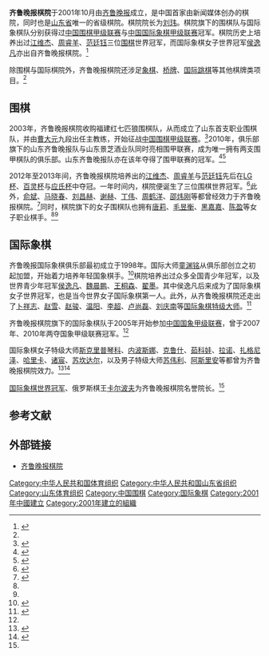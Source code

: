 '''齐鲁晚报棋院'''于2001年10月由[[齐鲁晚报|齐鲁晚报]]成立，是中国首家由新闻媒体创办的棋院，同时也是[[山东省|山东省]]唯一的省级棋院。棋院院长为[[刘玮_(1964年)|刘玮]]。棋院旗下的围棋队与国际象棋队分别获得过[[中国围棋甲级联赛|中国围棋甲级联赛]]与[[中国国际象棋甲级联赛|中国国际象棋甲级联赛]]冠军。棋院历史上培养出过[[江维杰|江维杰]]、[[周睿羊|周睿羊]]、[[范廷钰|范廷钰]]三位[[围棋|围棋]]世界冠军，而国际象棋女子世界冠军[[侯逸凡|侯逸凡]]亦出自齐鲁晚报棋院。<ref name=qlwbqy>{{cite web|url=http://www.qlwbqy.com/aspcms/about/about-109.html|title=棋院本部|work=齐鲁晚报棋院|deadurl=yes|archiveurl=https://web.archive.org/web/20160330081119/http://qlwbqy.com/aspcms/about/about-109.html|archivedate=2016-03-30}}</ref>

除围棋与国际棋院外，齐鲁晚报棋院还涉足[[象棋|象棋]]、[[桥牌|桥牌]]、[[国际跳棋|国际跳棋]]等其他棋牌类项目。<ref name=qlwbqy2 />

== 围棋 ==
2003年，齐鲁晚报棋院收购福建红七匹狼围棋队，从而成立了山东首支职业围棋队，并由[[曹大元|曹大元]]九段出任主教练，开始征战[[中国围棋甲级联赛|中国围棋甲级联赛]]。<ref>{{cite web|url=http://sports.sohu.com/80/00/news207020080.shtml|title=齐鲁晚报围棋甲级队亮帜 曹大元担任主教练|date=2003-03-12|publisher=搜狐体育}}</ref>2010年，俱乐部旗下的山东齐鲁晚报队与山东景芝酒业队同时亮相围甲联赛，成为唯一拥有两支围甲棋队的俱乐部。山东齐鲁晚报队亦在该年夺得了围甲联赛的冠军。<ref>{{cite web|url=http://epaper.qlwb.com.cn/html/2011-03/20/content_99685.htm?div=-1|title=围棋新人王本报棋院造|date=2011-03-20|publisher=齐鲁晚报}}</ref><ref>{{cite web|url=http://www.eweiqi.com/news_detail.asp?id=13354|title=围甲收官战山东双喜临门 齐鲁夺冠景芝保级|date=2010-12-19|publisher=弈城围棋网}}{{dead link|date=2018年5月 |bot=InternetArchiveBot |fix-attempted=yes }}</ref>

2012年至2013年间，齐鲁晚报棋院培养出的[[江维杰|江维杰]]、[[周睿羊|周睿羊]]与[[范廷钰|范廷钰]]先后在[[LG杯|LG杯]]、[[百灵杯|百灵杯]]与[[应氏杯|应氏杯]]中夺冠。一年时间内，棋院便诞生了三位围棋世界冠军。<ref>{{cite web|url=http://www.chinadaily.com.cn/hqcj/gjcj/2013-03-14/content_8501492.html|title=范廷钰夺冠山东景芝酒业围棋队诞生第三个世界冠军|date=2013-03-14|publisher=中国日报}}</ref>此外，[[俞斌|俞斌]]、[[马晓春|马晓春]]、[[刘昌赫|刘昌赫]]、[[谢赫_(中国)|谢赫]]、[[丁伟_(围棋棋手)|丁伟]]、[[周鹤洋|周鹤洋]]、[[邵炜刚|邵炜刚]]等都曾经效力于齐鲁晚报棋院。<ref>{{cite web|url=http://blog.sina.com.cn/s/blog_499957c00101cyu2.html|title=俱乐部十年|author=刘玮|date=2014-01-04}}</ref>同时，棋院旗下的女子围棋队也拥有[[唐莉|唐莉]]、[[毛昱衡|毛昱衡]]、[[黑嘉嘉|黑嘉嘉]]、[[陈盈|陈盈]]等女子职业棋手。<ref name=qlwbqy /><ref name=qlwbqy2 />

== 国际象棋 ==
齐鲁晚报国际象棋俱乐部最初成立于1998年。国际大师[[童渊铭|童渊铭]]从俱乐部创立之初起加盟，开始着力培养年轻国象棋手。<ref>{{cite web|title=齐鲁晚报刘玮：一位不懂棋的老记 做大山东棋文化|url=http://sports.sina.com.cn/go/2006-11-04/20362547050.shtml|publisher=新浪体育|date=2006-11-04}}</ref>棋院培养出过众多全国青少年冠军，以及世界青少年冠军[[侯逸凡|侯逸凡]]、[[魏晨鹏|魏晨鹏]]、[[王桐森|王桐森]]、[[翟墨_(棋手)|翟墨]]。其中侯逸凡后来成为了国际象棋女子世界冠军，也是当今世界女子国际象棋第一人。此外，从齐鲁晚报棋院还走出了[[卜祥志|卜祥志]]、[[赵雪|赵雪]]、[[赵骏|赵骏]]、[[温阳|温阳]]、[[李超_(棋手)|李超]]、[[卢尚磊|卢尚磊]]、[[刘庆南|刘庆南]]等[[国际象棋特级大师|国际象棋特级大师]]。<ref name=qlwbqy2>{{cite web|url=http://www.qlwbqy.com/aspcms/news/2013-1-1/208.html|title=齐鲁晚报棋院的神奇发展之路|publisher=齐鲁晚报棋院|deadurl=yes|archiveurl=https://web.archive.org/web/20170327104541/http://www.qlwbqy.com/aspcms/news/2013-1-1/208.html|archivedate=2017-03-27}}</ref>

齐鲁晚报棋院旗下的国际象棋队于2005年开始参加[[中国国象甲级联赛|中国国象甲级联赛]]，曾于2007年、2010年两夺国象甲级联赛冠军。<ref name=qlwbqy2 />

国际象棋女子特级大师[[阿尔米拉·斯克里普琴科|斯克里普琴科]]、[[维拉·内波斯娜|内波斯娜]]、[[伊琳娜·克鲁什|克鲁什]]、[[纳塔利娅·茹科娃|茹科娃]]、[[卡特尔纳·拉诺|拉诺]]、[[娜娜·扎格尼泽|扎格尼泽]]、[[哈里卡·德罗纳瓦利|哈里卡]]、[[诸宸|诸宸]]、[[伊丽娜·哈里斯玛·苏坎达尔|苏坎达尔]]，以及男子特级大师[[苏伟利|苏伟利]]、[[卡伦·阿斯里安|阿斯里安]]等都曾为齐鲁晚报棋院效力。<ref>{{cite web|url=http://blog.sina.com.cn/s/blog_499957c00102vop9.html|title=历数山东国象的美女外援|date=2015-06-07|author=刘玮}}</ref><ref>{{cite web|url=http://www.chinanews.com/ty/2015/06-04/7322424.shtml|title=山东国象队外援来头不小 乌什妮娜曾击败侯逸凡|date=2015-06-04|publisher=中国新闻网}}</ref>

[[国际象棋世界冠军|国际象棋世界冠军]]、俄罗斯棋王[[卡尔波夫|卡尔波夫]]为齐鲁晚报棋院名誉院长。<ref name=qlwbqy2 />

== 参考文献 ==
{{reflist|2}}

== 外部链接 ==
* [http://www.qlwbqy.com 齐鲁晚报棋院]

[[Category:中华人民共和国体育组织|Category:中华人民共和国体育组织]]
[[Category:中华人民共和国山东省组织|Category:中华人民共和国山东省组织]]
[[Category:山东体育组织|Category:山东体育组织]]
[[Category:中国围棋|Category:中国围棋]]
[[Category:国际象棋|Category:国际象棋]]
[[Category:2001年中國建立|Category:2001年中國建立]]
[[Category:2001年建立的組織|Category:2001年建立的組織]]